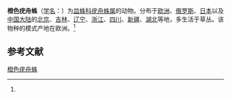 {{Speciesbox
| name = 橙色疣舟蛛
| status = 
| status_system = 
| image = Nematogmus.sanguinolentus.female.-.tanikawa.jpg
| image2 = Nematogmus.sanguinolentus.male.-.tanikawa.jpg
| genus = Nematogmus
| species = sanguinolentus
| authority = (Walckenaer, 1837)<ref name='id13310'>{{cite web| url =http://www.bioinfo.cn/db05/BjdwSpecies.php?action=view&id=13310| title =橙色疣舟蛛| work =《中国动物物种编目数据库》| publisher =中国科学院微生物研究所| author =中国科学院动物研究所| accessdate =2009-04-28| deadurl =yes| archiveurl =https://web.archive.org/web/20160305034645/http://www.bioinfo.cn/db05/BjdwSpecies.php?action=view&id=13310| archivedate =2016-03-05}}</ref>
}}

'''橙色疣舟蛛'''（[[学名|学名]]：{{lang|la|''Nematogmus sanguinolentus''}}）为[[皿蛛科|皿蛛科]][[疣舟蛛属|疣舟蛛属]]的动物。分布于[[欧洲|欧洲]]、[[俄罗斯|俄罗斯]]、[[日本|日本]]以及[[中国大陆|中国大陆]]的[[北京|北京]]、[[吉林|吉林]]、[[辽宁|辽宁]]、[[浙江|浙江]]、[[四川|四川]]、[[新疆|新疆]]、[[湖北|湖北]]等地，多生活于草丛。该物种的模式产地在欧洲。<ref name='id13310'/>

== 参考文献 ==
{{reflist}}

{{Wikispecies|Nematogmus sanguinolentus}}
{{Taxonbar|from=Q2293062}}

[[Category:疣舟蛛属|橙色疣舟蛛]]


{{蜘蛛小作品}}